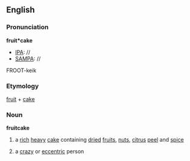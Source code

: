 ==English==
===Pronunciation===

'''fruit*cake'''
*[[IPA]]: //
*[[SAMPA]]: //
FROOT-keik
===Etymology===
[[fruit]] + [[cake]]
===Noun===
{{wikipedia}}
'''fruitcake'''
# a [[rich]] [[heavy]] [[cake]] containing [[dried]] [[fruit]]s, [[nut]]s, [[citrus]] [[peel]] and [[spice]]
#{{slang}} a [[crazy]] or [[eccentric]] person